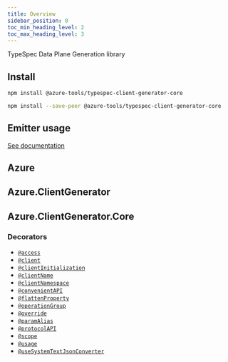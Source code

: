 ```yaml
---
title: Overview
sidebar_position: 0
toc_min_heading_level: 2
toc_max_heading_level: 3
---
```



TypeSpec Data Plane Generation library

## Install

<Tabs>
<TabItem  label="In a spec" default>

```bash
npm install @azure-tools/typespec-client-generator-core
```

</TabItem>
<TabItem  label="In a library" default>

```bash
npm install --save-peer @azure-tools/typespec-client-generator-core
```

</TabItem>
</Tabs>

## Emitter usage

[See documentation](./emitter.md)

## Azure

## Azure.ClientGenerator

## Azure.ClientGenerator.Core

### Decorators

- [`@access`](./decorators.md#@Azure.ClientGenerator.Core.access)
- [`@client`](./decorators.md#@Azure.ClientGenerator.Core.client)
- [`@clientInitialization`](./decorators.md#@Azure.ClientGenerator.Core.clientInitialization)
- [`@clientName`](./decorators.md#@Azure.ClientGenerator.Core.clientName)
- [`@clientNamespace`](./decorators.md#@Azure.ClientGenerator.Core.clientNamespace)
- [`@convenientAPI`](./decorators.md#@Azure.ClientGenerator.Core.convenientAPI)
- [`@flattenProperty`](./decorators.md#@Azure.ClientGenerator.Core.flattenProperty)
- [`@operationGroup`](./decorators.md#@Azure.ClientGenerator.Core.operationGroup)
- [`@override`](./decorators.md#@Azure.ClientGenerator.Core.override)
- [`@paramAlias`](./decorators.md#@Azure.ClientGenerator.Core.paramAlias)
- [`@protocolAPI`](./decorators.md#@Azure.ClientGenerator.Core.protocolAPI)
- [`@scope`](./decorators.md#@Azure.ClientGenerator.Core.scope)
- [`@usage`](./decorators.md#@Azure.ClientGenerator.Core.usage)
- [`@useSystemTextJsonConverter`](./decorators.md#@Azure.ClientGenerator.Core.useSystemTextJsonConverter)
